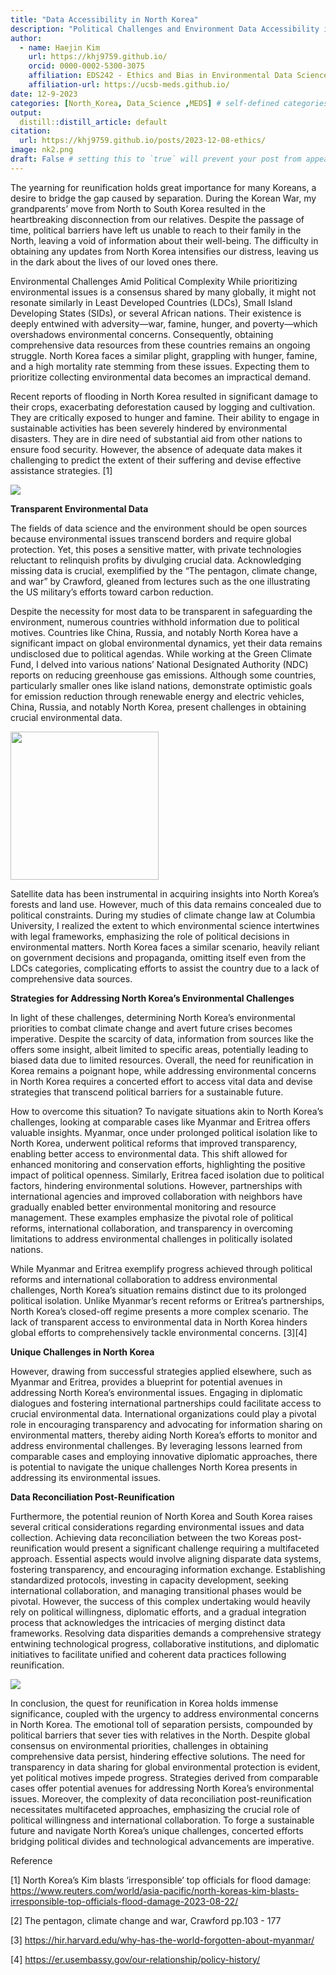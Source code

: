 ```yaml
---
title: "Data Accessibility in North Korea"
description: "Political Challenges and Environment Data Accessibility in North Korea"
author:
  - name: Haejin Kim
    url: https://khj9759.github.io/
    orcid: 0000-0002-5300-3075
    affiliation: EDS242 - Ethics and Bias in Environmental Data Science
    affiliation-url: https://ucsb-meds.github.io/ 
date: 12-9-2023
categories: [North_Korea, Data_Science ,MEDS] # self-defined categories
output: 
  distill::distill_article: default
citation: 
  url: https://khj9759.github.io/posts/2023-12-08-ethics/ 
image: nk2.png
draft: False # setting this to `true` will prevent your post from appearing on your listing page until you're ready!
---
```


The yearning for reunification holds great importance for many Koreans, a desire to bridge the gap caused by separation. During the Korean War, my grandparents' move from North to South Korea resulted in the heartbreaking disconnection from our relatives. Despite the passage of time, political barriers have left us unable to reach to their family in the North, leaving a void of information about their well-being. The difficulty in obtaining any updates from North Korea intensifies our distress, leaving us in the dark about the lives of our loved ones there.

Environmental Challenges Amid Political Complexity While prioritizing environmental issues is a consensus shared by many globally, it might not resonate similarly in Least Developed Countries (LDCs), Small Island Developing States (SIDs), or several African nations. Their existence is deeply entwined with adversity---war, famine, hunger, and poverty---which overshadows environmental concerns. Consequently, obtaining comprehensive data resources from these countries remains an ongoing struggle. North Korea faces a similar plight, grappling with hunger, famine, and a high mortality rate stemming from these issues. Expecting them to prioritize collecting environmental data becomes an impractical demand.

Recent reports of flooding in North Korea resulted in significant damage to their crops, exacerbating deforestation caused by logging and cultivation. They are critically exposed to hunger and famine. Their ability to engage in sustainable activities has been severely hindered by environmental disasters. They are in dire need of substantial aid from other nations to ensure food security. However, the absence of adequate data makes it challenging to predict the extent of their suffering and devise effective assistance strategies. \[1\]

![](nk2.png)

**Transparent Environmental Data**

The fields of data science and the environment should be open sources because environmental issues transcend borders and require global protection. Yet, this poses a sensitive matter, with private technologies reluctant to relinquish profits by divulging crucial data. Acknowledging missing data is crucial, exemplified by the "The pentagon, climate change, and war" by Crawford, gleaned from lectures such as the one illustrating the US military's efforts toward carbon reduction.

Despite the necessity for most data to be transparent in safeguarding the environment, numerous countries withhold information due to political motives. Countries like China, Russia, and notably North Korea have a significant impact on global environmental dynamics, yet their data remains undisclosed due to political agendas. While working at the Green Climate Fund, I delved into various nations' National Designated Authority (NDC) reports on reducing greenhouse gas emissions. Although some countries, particularly smaller ones like island nations, demonstrate optimistic goals for emission reduction through renewable energy and electric vehicles, China, Russia, and notably North Korea, present challenges in obtaining crucial environmental data.

![](nk3.png){fig-align="right" width="237"}

Satellite data has been instrumental in acquiring insights into North Korea's forests and land use. However, much of this data remains concealed due to political constraints. During my studies of climate change law at Columbia University, I realized the extent to which environmental science intertwines with legal frameworks, emphasizing the role of political decisions in environmental matters. North Korea faces a similar scenario, heavily reliant on government decisions and propaganda, omitting itself even from the LDCs categories, complicating efforts to assist the country due to a lack of comprehensive data sources.

**Strategies for Addressing North Korea's Environmental Challenges**

In light of these challenges, determining North Korea's environmental priorities to combat climate change and avert future crises becomes imperative. Despite the scarcity of data, information from sources like the offers some insight, albeit limited to specific areas, potentially leading to biased data due to limited resources. Overall, the need for reunification in Korea remains a poignant hope, while addressing environmental concerns in North Korea requires a concerted effort to access vital data and devise strategies that transcend political barriers for a sustainable future.

How to overcome this situation? To navigate situations akin to North Korea's challenges, looking at comparable cases like Myanmar and Eritrea offers valuable insights. Myanmar, once under prolonged political isolation like to North Korea, underwent political reforms that improved transparency, enabling better access to environmental data. This shift allowed for enhanced monitoring and conservation efforts, highlighting the positive impact of political openness. Similarly, Eritrea faced isolation due to political factors, hindering environmental solutions. However, partnerships with international agencies and improved collaboration with neighbors have gradually enabled better environmental monitoring and resource management. These examples emphasize the pivotal role of political reforms, international collaboration, and transparency in overcoming limitations to address environmental challenges in politically isolated nations.

While Myanmar and Eritrea exemplify progress achieved through political reforms and international collaboration to address environmental challenges, North Korea's situation remains distinct due to its prolonged political isolation. Unlike Myanmar's recent reforms or Eritrea's partnerships, North Korea's closed-off regime presents a more complex scenario. The lack of transparent access to environmental data in North Korea hinders global efforts to comprehensively tackle environmental concerns. \[3\]\[4\]

**Unique Challenges in North Korea**

However, drawing from successful strategies applied elsewhere, such as Myanmar and Eritrea, provides a blueprint for potential avenues in addressing North Korea's environmental issues. Engaging in diplomatic dialogues and fostering international partnerships could facilitate access to crucial environmental data. International organizations could play a pivotal role in encouraging transparency and advocating for information sharing on environmental matters, thereby aiding North Korea's efforts to monitor and address environmental challenges. By leveraging lessons learned from comparable cases and employing innovative diplomatic approaches, there is potential to navigate the unique challenges North Korea presents in addressing its environmental issues.

**Data Reconciliation Post-Reunification**

Furthermore, the potential reunion of North Korea and South Korea raises several critical considerations regarding environmental issues and data collection. Achieving data reconciliation between the two Koreas post-reunification would present a significant challenge requiring a multifaceted approach. Essential aspects would involve aligning disparate data systems, fostering transparency, and encouraging information exchange. Establishing standardized protocols, investing in capacity development, seeking international collaboration, and managing transitional phases would be pivotal. However, the success of this complex undertaking would heavily rely on political willingness, diplomatic efforts, and a gradual integration process that acknowledges the intricacies of merging distinct data frameworks. Resolving data disparities demands a comprehensive strategy entwining technological progress, collaborative institutions, and diplomatic initiatives to facilitate unified and coherent data practices following reunification.

![](nk4.png)

In conclusion, the quest for reunification in Korea holds immense significance, coupled with the urgency to address environmental concerns in North Korea. The emotional toll of separation persists, compounded by political barriers that sever ties with relatives in the North. Despite global consensus on environmental priorities, challenges in obtaining comprehensive data persist, hindering effective solutions. The need for transparency in data sharing for global environmental protection is evident, yet political motives impede progress. Strategies derived from comparable cases offer potential avenues for addressing North Korea's environmental issues. Moreover, the complexity of data reconciliation post-reunification necessitates multifaceted approaches, emphasizing the crucial role of political willingness and international collaboration. To forge a sustainable future and navigate North Korea's unique challenges, concerted efforts bridging political divides and technological advancements are imperative.

Reference

\[1\] North Korea's Kim blasts 'irresponsible' top officials for flood damage: <https://www.reuters.com/world/asia-pacific/north-koreas-kim-blasts-irresponsible-top-officials-flood-damage-2023-08-22/>

\[2\] The pentagon, climate change and war, Crawford pp.103 - 177

\[3\] <https://hir.harvard.edu/why-has-the-world-forgotten-about-myanmar/>

\[4\] <https://er.usembassy.gov/our-relationship/policy-history/>
